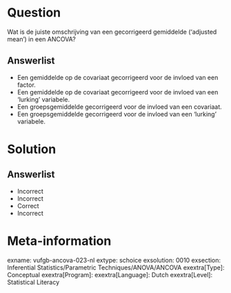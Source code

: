 Question
========

Wat is de juiste omschrijving van een gecorrigeerd gemiddelde (‘adjusted mean’) in een ANCOVA?
  
Answerlist
----------
* Een gemiddelde op de covariaat gecorrigeerd voor de invloed van een factor.
* Een gemiddelde op de covariaat gecorrigeerd voor de invloed van een ‘lurking’ variabele.
* Een groepsgemiddelde gecorrigeerd voor de invloed van een covariaat.
* Een groepsgemiddelde gecorrigeerd voor de invloed van een ‘lurking’ variabele.

Solution
========

Answerlist
----------
* Incorrect
* Incorrect
* Correct
* Incorrect

Meta-information
================
exname: vufgb-ancova-023-nl
extype: schoice
exsolution: 0010
exsection: Inferential Statistics/Parametric Techniques/ANOVA/ANCOVA
exextra[Type]: Conceptual
exextra[Program]: 
exextra[Language]: Dutch
exextra[Level]: Statistical Literacy